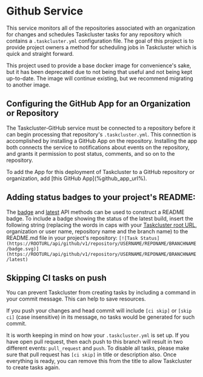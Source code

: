 
<ReferenceLinks api exchanges logs />

# Github Service


This service monitors all of the repositories associated with an organization for changes and schedules Taskcluster tasks for any repository which contains a `.taskcluster.yml` configuration file.
The goal of this project is to provide project owners a method for scheduling jobs in Taskcluster which is quick and straight forward.

<Warning>
This project used to provide a base docker image for convenience's sake, but it has been deprecated due to not being that useful and not being kept up-to-date. The image will continue existing, but we recommend migrating to another image.
</Warning>

## Configuring the GitHub App for an Organization or Repository

The Taskcluster-GitHub service must be connected to a repository before it can begin processing that repository's `.taskcluster.yml`.
This connection is accomplished by installing a GitHub App on the repository.
Installing the app both connects the service to notifications about events on the repository, and grants it permission to post status, comments, and so on to the repository.

<SiteSpecific>
To add the App for this deployment of Taskcluster to a GitHub repository or organization, add [this GitHub App](%github_app_url%).
</SiteSpecific>

## Adding status badges to your project's README:

The [badge](/docs/reference/integrations/github/api#badge) and [latest](/docs/reference/integrations/github/api#latest) API methods can be used to construct a README badge.
To include a badge showing the status of the latest build, insert the following string (replacing the words in caps with your [Taskcluster root URL](/docs/manual/using/root-urls), organization or user name, repository name and the branch name) to the README.md file in your project's repository:
`[![Task Status](https://ROOTURL/api/github/v1/repository/USERNAME/REPONAME/BRANCHNAME/badge.svg)](https://ROOTURL/api/github/v1/repository/USERNAME/REPONAME/BRANCHNAME/latest)`

## Skipping CI tasks on push

You can prevent Taskcluster from creating tasks by including a command in your commit message.
This can help to save resources.

If you push your changes and head commit will include `[ci skip]` or `[skip ci]` (case insensitive) in its message, no tasks would be generated for such commit.

It is worth keeping in mind on how your `.taskcluster.yml` is set up.
If you have open pull request, then each push to this branch will result in two different events: `pull_request` and `push`.
To disable all tasks, please make sure that pull request has `[ci skip]` in title or description also. Once everything is ready, you can remove this from the title to allow Taskcluster to create tasks again.
